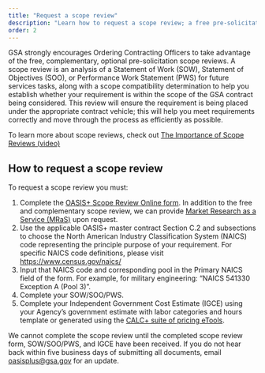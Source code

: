 ```yaml
---
title: "Request a scope review"
description: "Learn how to request a scope review; a free pre-solicitation service that helps ensure the requirement is being placed under the appropriate contract vehicle."
order: 2
---
```


GSA strongly encourages Ordering Contracting Officers to take advantage of the free, complementary, optional pre-solicitation scope reviews. A scope review is an analysis of a Statement of Work (SOW), Statement of Objectives (SOO), or Performance Work Statement (PWS) for future services tasks, along with a scope compatibility determination to help you establish whether your requirement is within the scope of the GSA contract being considered. This review will ensure the requirement is being placed under the appropriate contract vehicle; this will help you meet requirements correctly and move through the process as efficiently as possible.

To learn more about scope reviews, check out  [The Importance of Scope Reviews (video)](https://youtu.be/HU1qJNtdi3Y) 

## How to request a scope review

To request a scope review you must:

1. Complete the [OASIS+ Scope Review Online form](https://feedback.gsa.gov/jfe/form/SV_6s3udkBbX9z1zee). In addition to the free and complementary scope review, we can provide [Market Research as a Service (MRaS)](/buyers-guide/complete-market-research/) upon request.
2. Use the applicable OASIS+ master contract Section C.2 and subsections to choose the North American Industry Classification System (NAICS) code representing the principle purpose of your requirement. For specific NAICS code definitions, please visit https://www.census.gov/naics/
3. Input that NAICS code and corresponding pool in the Primary NAICS field of the form. For example, for military engineering: “NAICS 541330 Exception A (Pool 3)”.
4. Complete your SOW/SOO/PWS.
5. Complete your Independent Government Cost Estimate (IGCE) using your Agency’s government estimate with labor categories and hours template or generated using the [CALC+ suite of pricing eTools](https://buy.gsa.gov/pricing/).

We cannot complete the scope review until the completed scope review form, SOW/SOO/PWS, and IGCE have been received. If you do not hear back within five business days of submitting all documents, email [oasisplus@gsa.gov](mailto:oasisplus@gsa.gov) for an update.

